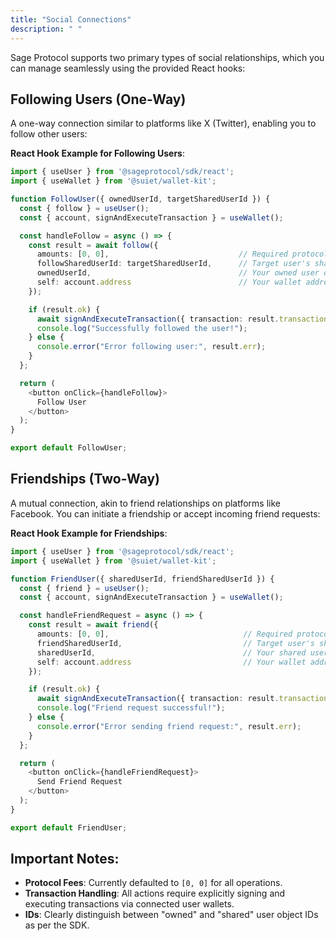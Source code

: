 ```yaml
---
title: "Social Connections"
description: " "
---
```


Sage Protocol supports two primary types of social relationships, which you can manage seamlessly using the provided React hooks:

## Following Users (One-Way)

A one-way connection similar to platforms like X (Twitter), enabling you to follow other users:

**React Hook Example for Following Users**:

```typescript
import { useUser } from '@sageprotocol/sdk/react';
import { useWallet } from '@suiet/wallet-kit';

function FollowUser({ ownedUserId, targetSharedUserId }) {
  const { follow } = useUser();
  const { account, signAndExecuteTransaction } = useWallet();

  const handleFollow = async () => {
    const result = await follow({
      amounts: [0, 0],                             // Required protocol fees (default: [0,0])
      followSharedUserId: targetSharedUserId,      // Target user's shared user object ID
      ownedUserId,                                 // Your owned user object ID
      self: account.address                        // Your wallet address
    });

    if (result.ok) {
      await signAndExecuteTransaction({ transaction: result.transaction });
      console.log("Successfully followed the user!");
    } else {
      console.error("Error following user:", result.err);
    }
  };

  return (
    <button onClick={handleFollow}>
      Follow User
    </button>
  );
}

export default FollowUser;
```

## Friendships (Two-Way)

A mutual connection, akin to friend relationships on platforms like Facebook. You can initiate a friendship or accept incoming friend requests:

**React Hook Example for Friendships**:

```typescript
import { useUser } from '@sageprotocol/sdk/react';
import { useWallet } from '@suiet/wallet-kit';

function FriendUser({ sharedUserId, friendSharedUserId }) {
  const { friend } = useUser();
  const { account, signAndExecuteTransaction } = useWallet();

  const handleFriendRequest = async () => {
    const result = await friend({
      amounts: [0, 0],                              // Required protocol fees (default: [0,0])
      friendSharedUserId,                           // Target user's shared user object ID
      sharedUserId,                                 // Your shared user object ID
      self: account.address                         // Your wallet address
    });

    if (result.ok) {
      await signAndExecuteTransaction({ transaction: result.transaction });
      console.log("Friend request successful!");
    } else {
      console.error("Error sending friend request:", result.err);
    }
  };

  return (
    <button onClick={handleFriendRequest}>
      Send Friend Request
    </button>
  );
}

export default FriendUser;
```

## Important Notes:

- **Protocol Fees**: Currently defaulted to `[0, 0]` for all operations.
- **Transaction Handling**: All actions require explicitly signing and executing transactions via connected user wallets.
- **IDs**: Clearly distinguish between "owned" and "shared" user object IDs as per the SDK.